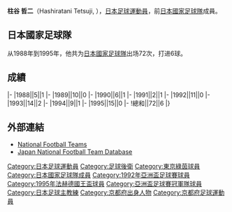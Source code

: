 {{Infobox football biography
|name=柱谷哲二
|image=
|fullname=柱谷哲二
|birth_date={{Birth date and age|1964|7|15}}
|cityofbirth=[[京都府|京都府]]
|countryofbirth=[[日本|日本]]
|height=1.82 m
|position=[[後衛_(足球)|後衛]]
|currentclub=
|years=1987-1992<br/>1992-1998
|clubs=[[橫濱水手|日産]]<br/>[[東京綠茵|綠茵川崎]]
|caps(goals)=
|nationalyears=1988-1995
|nationalteam=[[日本國家足球隊|日本]]
|nationalcaps(goals)=72 (6)
}}
'''柱谷 哲二'''（Hashiratani Tetsuji, {{Bd|1964年|7月15日||}}），[[日本|日本]][[足球|足球]][[運動員|運動員]]，前[[日本國家足球隊|日本國家足球隊]]成員。

==日本國家足球隊==
从1988年到1995年，他共为[[日本國家足球隊|日本國家足球隊]]出场72次，打进6球。

==成績==
{{Football player national team statistics|JPN}}
|-
|1988||5||1
|-
|1989||10||0
|-
|1990||6||1
|-
|1991||2||1
|-
|1992||11||0
|-
|1993||14||2
|-
|1994||9||1
|-
|1995||15||0
|-
!總和||72||6
|}

==外部連結==
{{Reflist}}
*[http://www.national-football-teams.com/v2/player.php?id=16218 National Football Teams]
*[https://web.archive.org/web/20130921120735/http://www.japannationalfootballteam.com/en/players/hashiratani_tetsuji.html Japan National Football Team Database]

{{Japan-sport-bio-stub}}
{{Soccer-player-stub}}

{{1992年亞洲盃足球賽日本參賽名單}}
{{1995年法赫德國王盃足球賽日本參賽名單}}

[[Category:日本足球運動員|Category:日本足球運動員]]
[[Category:足球後衛|Category:足球後衛]]
[[Category:東京綠茵球員|Category:東京綠茵球員]]
[[Category:日本國家足球隊成員|Category:日本國家足球隊成員]]
[[Category:1992年亞洲盃足球賽球員|Category:1992年亞洲盃足球賽球員]]
[[Category:1995年法赫德國王盃球員|Category:1995年法赫德國王盃球員]]
[[Category:亞洲盃足球賽冠軍隊球員|Category:亞洲盃足球賽冠軍隊球員]]
[[Category:日本足球主教練|Category:日本足球主教練]]
[[Category:京都府出身人物|Category:京都府出身人物]]
[[Category:京都府足球運動員|Category:京都府足球運動員]]